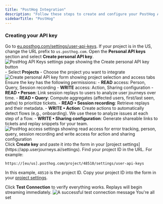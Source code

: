 ```yaml
---
title: "PostHog Integration"
description: "Follow these steps to create and configure your PostHog API key with userjourneys.ai"
sidebarTitle: "PostHog"
---
```


### Creating your API key


<Steps>
<Step title="Navigate to PostHog API settings">
  Go to <a href="https://eu.posthog.com/settings/user-api-keys" target="_blank" rel="noreferrer">eu.posthog.com/settings/user-api-keys</a>.

  <Tip>
  If your project is in the US, change the URL prefix to <code>us.posthog.com</code>.
  </Tip>
</Step>

<Step title="Click Create key">
  Open the <strong>Personal API keys</strong> section and select <strong>Create personal API key</strong>.

  <Frame caption="PostHog API Keys settings with Create personal API key button">
  <img src="/images/posthog_create_key_1.jpg" alt="PostHog API Keys settings page showing the Create personal API key button" />
  </Frame>
</Step>

<Step title="Fill in the form">
  - Select <strong>Projects</strong>
  - Choose the project you want to integrate

  <Frame caption="Create personal API key form with project selection">
  <img src="/images/posthog_project_selection_2.jpg" alt="Create personal API key form showing project selection and access tabs" />
  </Frame>
</Step>

<Step title="Set access permissions">
  Ensure the key has the following permissions:
  - <strong>READ</strong> access: Person, Query, Session recording
  - <strong>WRITE</strong> access: Action, Sharing configuration
  <AccordionGroup>
  <Accordion title="What do we do with this access?">
    - <strong>READ • Person</strong>: Link session replays to users to analyze user journeys over time.
    - <strong>READ • Query</strong>: Compute aggregates (affected users, first/last seen, paths) to prioritize tickets.
    - <strong>READ • Session recording</strong>: Retrieve replays and their metadata.
    - <strong>WRITE • Action</strong>: Create actions to automatically detect flows (e.g., onboarding). We use these to analyze issues at each step of a flow.
    - <strong>WRITE • Sharing configuration</strong>: Generate shareable links to tickets and replay snippets for your team.
  </Accordion>
  </AccordionGroup>

  <Frame caption="Required access permissions for the API key">
  <img src="/images/posthog_access_3.jpg" alt="PostHog access settings showing read access for error tracking, person, query, session recording and write access for action and sharing configuration" />
  </Frame>


</Step>

<Step title="Create and copy your API key">
  Click <strong>Create key</strong> and paste it into the form in your [project settings](https://app.userjourneys.ai/settings).
</Step>

<Step title="Copy Project ID from URL">
  Find your project ID in the URL. For example:

  ```text
  https://[eu/us].posthog.com/project/48510/settings/user-api-keys
  ```

  In this example, <code>48510</code> is the project ID. Copy your project ID into the form in your [project settings](https://app.userjourneys.ai/settings).
</Step>

<Step title="Test Connection">
  Click <strong>Test Connection</strong> to verify everything works. Replays will begin streaming immediately.
    <Frame>
  <img src="/images/posthog_test_connection_success.png" alt="A successful test connection message" />
</Frame>
</Step>
</Steps>

<Check>
You're all set
</Check>


